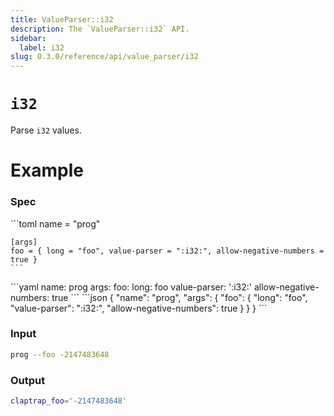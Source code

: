 ```yaml
---
title: ValueParser::i32
description: The `ValueParser::i32` API.
sidebar:
  label: i32
slug: 0.3.0/reference/api/value_parser/i32
---
```



# `i32` <LinkButton href="https://docs.rs/clap/latest/clap/value_parser/fn.i32.html" icon="open-book" variant="minimal" />

<Badge text="since 0.1.0" size="small" />

Parse `i32` values.

# Example

### Spec

<Tabs syncKey="format">
  <TabItem label="TOML">
    ```toml
    name = "prog"

    [args]
    foo = { long = "foo", value-parser = ":i32:", allow-negative-numbers = true }
    ```
  </TabItem>

  <TabItem label="YAML">
    ```yaml
    name: prog
    args:
      foo:
        long: foo
        value-parser: ':i32:'
        allow-negative-numbers: true
    ```
  </TabItem>

  <TabItem label="JSON">
    ```json
    {
      "name": "prog",
      "args": {
        "foo": {
          "long": "foo",
          "value-parser": ":i32:",
          "allow-negative-numbers": true
        }
      }
    }
    ```
  </TabItem>
</Tabs>

### Input

```bash
prog --foo -2147483648
```

### Output

```bash
claptrap_foo='-2147483648'
```
